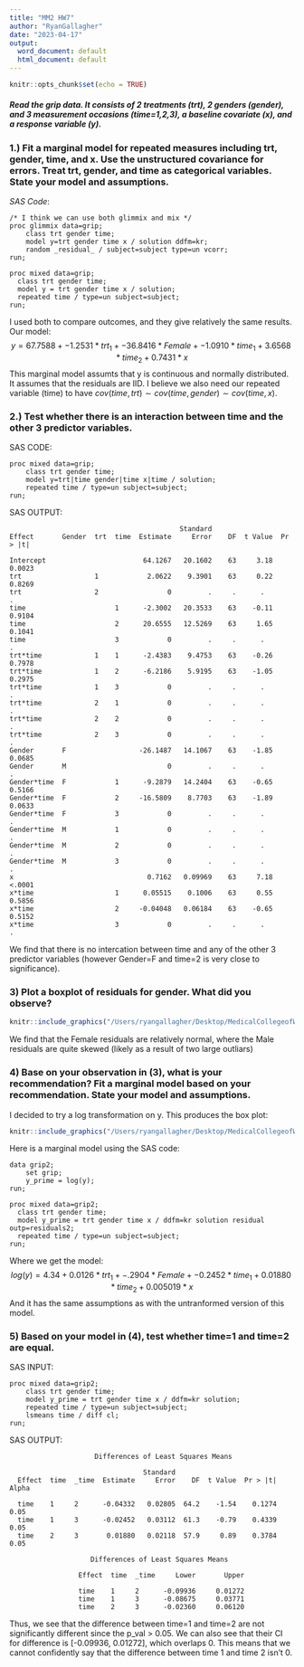 ```yaml
---
title: "MM2 HW7"
author: "RyanGallagher"
date: "2023-04-17"
output:
  word_document: default
  html_document: default
---
```


```r
knitr::opts_chunk$set(echo = TRUE)
```

##### Read the grip data. It consists of 2 treatments (trt), 2 genders (gender), and 3 measurement occasions (time=1,2,3), a baseline covariate (x), and a response variable (y).
### 1.) Fit a marginal model for repeated measures including trt, gender, time, and x. Use the unstructured covariance for errors. Treat trt, gender, and time as categorical variables. State your model and assumptions.

*SAS Code*:
```
/* I think we can use both glimmix and mix */
proc glimmix data=grip;
    class trt gender time;
    model y=trt gender time x / solution ddfm=kr;
    random _residual_ / subject=subject type=un vcorr;
run;

proc mixed data=grip;
  class trt gender time;
  model y = trt gender time x / solution;
  repeated time / type=un subject=subject;
run;
```
I used both to compare outcomes, and they give relatively the same results. Our model:
$$ y=67.7588 + -1.2531*trt_1 + -36.8416*Female + -1.0910*time_1 + 3.6568*time_2 + 0.7431*x$$
This marginal model assumts that y is continuous and normally distributed. It assumes that the residuals are IID. I believe we also need our repeated variable (time) to have $cov(time,trt) \sim cov(time,gender) \sim cov(time,x)$.

### 2.) Test whether there is an interaction between time and the other 3 predictor variables. 
SAS CODE:
```
proc mixed data=grip;
    class trt gender time;
    model y=trt|time gender|time x|time / solution;
    repeated time / type=un subject=subject;
run;
```
SAS OUTPUT:
```
                                          Standard
Effect       Gender  trt  time  Estimate     Error    DF  t Value  Pr > |t|

Intercept                        64.1267   20.1602    63     3.18    0.0023
trt                  1            2.0622    9.3901    63     0.22    0.8269
trt                  2                 0         .     .      .       .    
time                      1      -2.3002   20.3533    63    -0.11    0.9104
time                      2      20.6555   12.5269    63     1.65    0.1041
time                      3            0         .     .      .       .    
trt*time             1    1      -2.4383    9.4753    63    -0.26    0.7978
trt*time             1    2      -6.2186    5.9195    63    -1.05    0.2975
trt*time             1    3            0         .     .      .       .    
trt*time             2    1            0         .     .      .       .    
trt*time             2    2            0         .     .      .       .    
trt*time             2    3            0         .     .      .       .    
Gender       F                  -26.1487   14.1067    63    -1.85    0.0685
Gender       M                         0         .     .      .       .    
Gender*time  F            1      -9.2879   14.2404    63    -0.65    0.5166
Gender*time  F            2     -16.5809    8.7703    63    -1.89    0.0633
Gender*time  F            3            0         .     .      .       .    
Gender*time  M            1            0         .     .      .       .    
Gender*time  M            2            0         .     .      .       .    
Gender*time  M            3            0         .     .      .       .    
x                                 0.7162   0.09969    63     7.18    <.0001
x*time                    1      0.05515    0.1006    63     0.55    0.5856
x*time                    2     -0.04048   0.06184    63    -0.65    0.5152
x*time                    3            0         .     .      .       .    
```
We find that there is no intercation between time and any of the other 3 predictor variables (however Gender=F and time=2 is very close to significance).

### 3) Plot a boxplot of residuals for gender. What did you observe?
```r
knitr::include_graphics("/Users/ryangallagher/Desktop/MedicalCollegeofWisconsin/BIOS_04232_MM2/SGPlot.png")
```

We find that the Female residuals are relatively normal, where the Male residuals are quite skewed (likely as a result of two large outliars)

### 4) Base on your observation in (3), what is your recommendation? Fit a marginal model based on your recommendation. State your model and assumptions.
I decided to try a log transformation on y. This produces the box plot: 
```r
knitr::include_graphics("/Users/ryangallagher/Desktop/MedicalCollegeofWisconsin/BIOS_04232_MM2/SGPlot1.png")
```
Here is a marginal model using the SAS code:
```
data grip2;
    set grip;
    y_prime = log(y);
run;

proc mixed data=grip2;
  class trt gender time;
  model y_prime = trt gender time x / ddfm=kr solution residual outp=residuals2;
  repeated time / type=un subject=subject;
run;
```
Where we get the model:
$$log(y) = 4.34 + 0.0126*trt_1 + -.2904*Female + -0.2452*time_1 + 0.01880*time_2 + 0.005019*x$$
And it has the same assumptions as with the untranformed version of this model. 

### 5) Based on your model in (4), test whether time=1 and time=2 are equal.
SAS INPUT:
```
proc mixed data=grip2;
    class trt gender time;
    model y_prime = trt gender time x / ddfm=kr solution;
    repeated time / type=un subject=subject;
    lsmeans time / diff cl;
run;
```
SAS OUTPUT:
```
                     Differences of Least Squares Means
 
                                 Standard
  Effect  time  _time  Estimate     Error    DF  t Value  Pr > |t|   Alpha

  time    1     2      -0.04332   0.02805  64.2    -1.54    0.1274    0.05
  time    1     3      -0.02452   0.03112  61.3    -0.79    0.4339    0.05
  time    2     3       0.01880   0.02118  57.9     0.89    0.3784    0.05

                    Differences of Least Squares Means
 
                 Effect  time  _time     Lower       Upper

                 time    1     2      -0.09936     0.01272
                 time    1     3      -0.08675     0.03771
                 time    2     3      -0.02360     0.06120
```
Thus, we see that the difference between time=1 and time=2 are not significantly different since the p_val > 0.05. We can also see that their CI for difference is [-0.09936, 0.01272], which overlaps 0. This means that we cannot confidently say that the difference between time 1 and time 2 isn't 0. 
